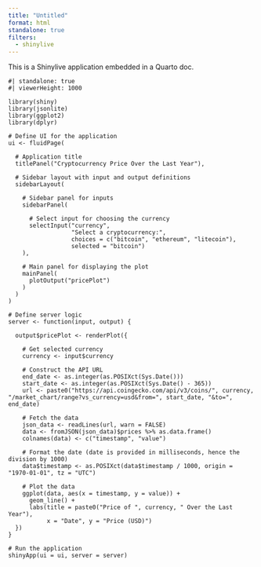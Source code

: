 ---
title: "Untitled"
format: html
standalone: true
filters:
  - shinylive
---

This is a Shinylive application embedded in a Quarto doc.

```{shinylive-r}
#| standalone: true
#| viewerHeight: 1000

library(shiny)
library(jsonlite)
library(ggplot2)
library(dplyr)

# Define UI for the application
ui <- fluidPage(
  
  # Application title
  titlePanel("Cryptocurrency Price Over the Last Year"),
  
  # Sidebar layout with input and output definitions
  sidebarLayout(
    
    # Sidebar panel for inputs
    sidebarPanel(
      
      # Select input for choosing the currency
      selectInput("currency", 
                  "Select a cryptocurrency:", 
                  choices = c("bitcoin", "ethereum", "litecoin"),
                  selected = "bitcoin")
    ),
    
    # Main panel for displaying the plot
    mainPanel(
      plotOutput("pricePlot")
    )
  )
)

# Define server logic
server <- function(input, output) {
  
  output$pricePlot <- renderPlot({
    
    # Get selected currency
    currency <- input$currency
    
    # Construct the API URL
    end_date <- as.integer(as.POSIXct(Sys.Date()))
    start_date <- as.integer(as.POSIXct(Sys.Date() - 365))
    url <- paste0("https://api.coingecko.com/api/v3/coins/", currency, "/market_chart/range?vs_currency=usd&from=", start_date, "&to=", end_date)
    
    # Fetch the data
    json_data <- readLines(url, warn = FALSE)
    data <- fromJSON(json_data)$prices %>% as.data.frame()
    colnames(data) <- c("timestamp", "value")
    
    # Format the date (date is provided in milliseconds, hence the division by 1000)
    data$timestamp <- as.POSIXct(data$timestamp / 1000, origin = "1970-01-01", tz = "UTC")
    
    # Plot the data
    ggplot(data, aes(x = timestamp, y = value)) +
      geom_line() +
      labs(title = paste0("Price of ", currency, " Over the Last Year"), 
           x = "Date", y = "Price (USD)")
  })
}

# Run the application
shinyApp(ui = ui, server = server)

```

